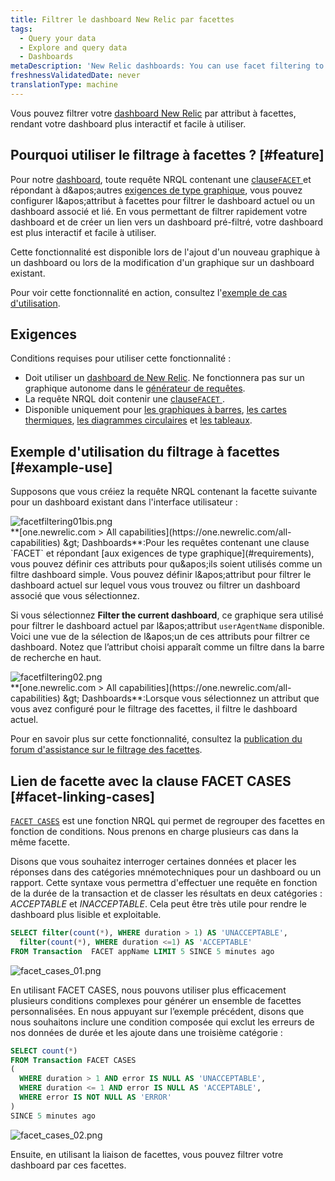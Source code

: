 ```yaml
---
title: Filtrer le dashboard New Relic par facettes
tags:
  - Query your data
  - Explore and query data
  - Dashboards
metaDescription: 'New Relic dashboards: You can use facet filtering to filter dashboards by specific attributes.'
freshnessValidatedDate: never
translationType: machine
---
```


Vous pouvez filtrer votre [dashboard New Relic](/docs/dashboards/new-relic-one-dashboards/get-started/introduction-new-relic-one-dashboards) par attribut à facettes, rendant votre dashboard plus interactif et facile à utiliser.

## Pourquoi utiliser le filtrage à facettes ? [#feature]

Pour notre [dashboard](/docs/dashboards/new-relic-one-dashboards/get-started/introduction-new-relic-one-dashboards), toute requête NRQL contenant une [clause`FACET` ](/docs/query-data/nrql-new-relic-query-language/getting-started/nrql-syntax-components-functions#sel-facet)et répondant à d&amp;apos;autres [exigences de type graphique](#requirements), vous pouvez configurer l&amp;apos;attribut à facettes pour filtrer le dashboard actuel ou un dashboard associé et lié. En vous permettant de filtrer rapidement votre dashboard et de créer un lien vers un dashboard pré-filtré, votre dashboard est plus interactif et facile à utiliser.

Cette fonctionnalité est disponible lors de l'ajout d'un nouveau graphique à un dashboard ou lors de la modification d'un graphique sur un dashboard existant.

Pour voir cette fonctionnalité en action, consultez l'[exemple de cas d'utilisation](#example-use).

## Exigences

Conditions requises pour utiliser cette fonctionnalité :

* Doit utiliser un [dashboard de New Relic](/docs/dashboards/new-relic-one-dashboards/get-started/introduction-new-relic-one-dashboards). Ne fonctionnera pas sur un graphique autonome dans le [générateur de requêtes](/docs/chart-builder/use-chart-builder/get-started/introduction-chart-builder).
* La requête NRQL doit contenir une [clause`FACET` ](/docs/query-data/nrql-new-relic-query-language/getting-started/nrql-syntax-components-functions#sel-facet).
* Disponible uniquement pour [les graphiques à barres](/docs/insights/use-insights-ui/manage-dashboards/chart-types#widget-barchart), [les cartes thermiques](/docs/insights/use-insights-ui/manage-dashboards/chart-types#widget-heatmap), [les diagrammes circulaires](/docs/insights/use-insights-ui/manage-dashboards/chart-types#widget-piechart) et [les tableaux](/docs/insights/use-insights-ui/manage-dashboards/chart-types#widget-table).

## Exemple d'utilisation du filtrage à facettes [#example-use]

Supposons que vous créiez la requête NRQL contenant la facette suivante pour un dashboard existant dans l'interface utilisateur :

<img title="facetfiltering01bis.png" alt="facetfiltering01bis.png" src="/images/dashboards_screenshot-crop_facet-filtering.webp" />

<figcaption>
  <DNT>**[one.newrelic.com &gt; All capabilities](https://one.newrelic.com/all-capabilities) &amp;gt; Dashboards**</DNT>:Pour les requêtes contenant une clause `FACET` et répondant [aux exigences de type graphique](#requirements), vous pouvez définir ces attributs pour qu&amp;apos;ils soient utilisés comme un filtre dashboard simple. Vous pouvez définir l&amp;apos;attribut pour filtrer le dashboard actuel sur lequel vous vous trouvez ou filtrer un dashboard associé que vous sélectionnez.
</figcaption>

Si vous sélectionnez <DNT>**Filter the current dashboard**</DNT>, ce graphique sera utilisé pour filtrer le dashboard actuel par l&amp;apos;attribut `userAgentName` disponible. Voici une vue de la sélection de l&amp;apos;un de ces attributs pour filtrer ce dashboard. Notez que l’attribut choisi apparaît comme un filtre dans la barre de recherche en haut.

<img title="facetfiltering02.png" alt="facetfiltering02.png" src="/images/dashboards_screenshot-crop_facet-filtering-example.webp" />

<figcaption>
  <DNT>**[one.newrelic.com &gt; All capabilities](https://one.newrelic.com/all-capabilities) &amp;gt; Dashboards**</DNT>:Lorsque vous sélectionnez un attribut que vous avez configuré pour le filtrage des facettes, il filtre le dashboard actuel.
</figcaption>

Pour en savoir plus sur cette fonctionnalité, consultez la [publication du forum d'assistance sur le filtrage des facettes](https://discuss.newrelic.com/t/facet-linking-in-new-relic-one-now-you-can-use-facets-to-filter-your-new-relic-one-dashboards/82289).

## Lien de facette avec la clause FACET CASES [#facet-linking-cases]

[`FACET CASES`](/docs/query-your-data/nrql-new-relic-query-language/get-started/nrql-syntax-clauses-functions#sel-facet-cases) est une fonction NRQL qui permet de regrouper des facettes en fonction de conditions. Nous prenons en charge plusieurs cas dans la même facette.

Disons que vous souhaitez interroger certaines données et placer les réponses dans des catégories mnémotechniques pour un dashboard ou un rapport. Cette syntaxe vous permettra d'effectuer une requête en fonction de la durée de la transaction et de classer les résultats en deux catégories : *ACCEPTABLE* et *INACCEPTABLE*. Cela peut être très utile pour rendre le dashboard plus lisible et exploitable.

```sql
SELECT filter(count(*), WHERE duration > 1) AS 'UNACCEPTABLE', 
  filter(count(*), WHERE duration <=1) AS 'ACCEPTABLE' 
FROM Transaction  FACET appName LIMIT 5 SINCE 5 minutes ago
```

<img title="facet_cases_01.png" alt="facet_cases_01.png" src="/images/dashboards_screenshot-crop_facet-cases.webp" />

En utilisant FACET CASES, nous pouvons utiliser plus efficacement plusieurs conditions complexes pour générer un ensemble de facettes personnalisées. En nous appuyant sur l’exemple précédent, disons que nous souhaitons inclure une condition composée qui exclut les erreurs de nos données de durée et les ajoute dans une troisième catégorie :

```sql
SELECT count(*)
FROM Transaction FACET CASES 
(
  WHERE duration > 1 AND error IS NULL AS 'UNACCEPTABLE', 
  WHERE duration <= 1 AND error IS NULL AS 'ACCEPTABLE', 
  WHERE error IS NOT NULL AS 'ERROR'
) 
SINCE 5 minutes ago
```

<img title="facet_cases_02.png" alt="facet_cases_02.png" src="/images/dashboards_screenshot-crop_facet-cases-example.webp" />

Ensuite, en utilisant la liaison de facettes, vous pouvez filtrer votre dashboard par ces facettes.